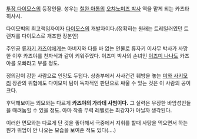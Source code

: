 [[투장 다이모스]]의 등장인물. 성우는 [[철완 아톰]]의 [[오챠노미즈 박사]] 역을 맡게 되는 카츠타 히사시.

다이모빅의 최고책임자이자 [[다이모스]]의 개발자이다.(정확히는 원래는 트레일러였던 트랜져를 다이모스로 개조한 장본인)

주인공 [[류자키 카즈야]]에게는 아버지와 다를 바 없는 인물로 류자키 이사무 박사가 사망한 이후 카즈야를 친자식과 같이 키워주었다. 이즈미 박사의 손녀인 [[이즈미 나나]]도 카즈야를 오빠라고 부를 정도.

정의감이 강한 사람으로 인망도 두텁다. 상층부에서 사사건건 훼방을 놓는 [[미와 사키모리]] 장관의 위협에도 다이모빅 팀이 독자적인 판단으로 싸울 수 있는 것은 이 사람의 공이 크다.

후덕해보이는 외모와는 다르게 '''카즈야의 가라데 사범이다.''' 그 실력은 무장한 바암성인들을 때려눕힐 수 있을 정도. 아마 작중 무력 레벨로는 최강자가 아닐까 생각된다. 

이러한 면모와는 다르게 단 것을 좋아해서 극중에서 지휘를 할때 사탕을 먹으면서 하는 뭔가 위엄이 안 나오는 모습을 보여준 적도 있다(....)

